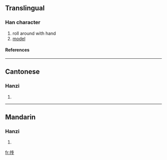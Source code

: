 {{see|摶}}

==Translingual==
===Han character===
{{Han char|rn=64|rad=手|as=04|sn=7|four=|canj=手手弓戈 (QQNI)}}
# roll around with hand
# [[model]]
====References====
{{Han ref|kx=0422.121|hdz=31834.020|uh=629F|ud=25247}}
----
==Cantonese==
===Hanzi===
{{yue-hanzi|jyut=|y=tyun4}}
# {{defn|Cantonese}}
----
==Mandarin==
===Hanzi===
{{cmn-hanzi|tra=摶|pin=[[tuán]] (tuan2)|wg=t'uan<sup>2</sup>}}
# {{defn|Mandarin}}

[[fr:抟]]